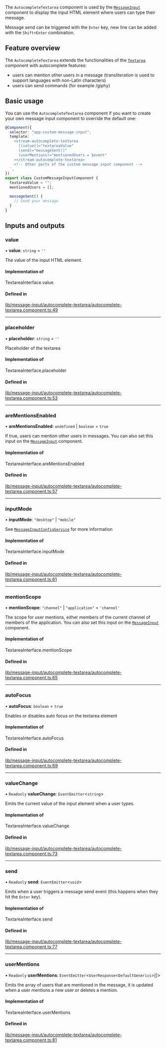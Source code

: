 The `AutocompleteTextarea` component is used by the [`MessageInput`](./MessageInputComponent.mdx) component to display the input HTML element where users can type their message.

Message send can be triggered with the `Enter` key, new line can be added with the `Shift+Enter` combination.

## Feature overview

The `AutocompleteTextarea` extends the functionalities of the [`Textarea`](./TextareaComponent.mdx) component with autocomplete features:

- users can mention other users in a message (transliteration is used to support languages with non-Latin characters)
- users can send commands (for example /giphy)

## Basic usage

You can use the `AutocompleteTextarea` component if you want to create your own message input component to override the default one:

```typescript
@Component({
  selector: "app-custom-message-input",
  template: `
    <stream-autocomplete-textarea
      [(value)]="textareaValue"
      (send)="messageSent()"
      (userMentions)="mentionedUsers = $event"
    ></stream-autocomplete-textarea>
    <!-- Other parts of the custom message input component -->
  `,
})
export class CustomMessageInputComponent {
  textareaValue = "";
  mentionedUsers = [];

  messageSent() {
    // Send your message
  }
}
```

[//]: # "Start of generated content"
## Inputs and outputs 


### value

• **value**: `string` = `''`

The value of the input HTML element.

#### Implementation of

TextareaInterface.value

#### Defined in

[lib/message-input/autocomplete-textarea/autocomplete-textarea.component.ts:49](https://github.com/GetStream/stream-chat-angular/blob/5adc1a2/projects/stream-chat-angular/src/lib/message-input/autocomplete-textarea/autocomplete-textarea.component.ts#L49)

___

### placeholder

• **placeholder**: `string` = `''`

Placeholder of the textarea

#### Implementation of

TextareaInterface.placeholder

#### Defined in

[lib/message-input/autocomplete-textarea/autocomplete-textarea.component.ts:53](https://github.com/GetStream/stream-chat-angular/blob/5adc1a2/projects/stream-chat-angular/src/lib/message-input/autocomplete-textarea/autocomplete-textarea.component.ts#L53)

___

### areMentionsEnabled

• **areMentionsEnabled**: `undefined` \| `boolean` = `true`

If true, users can mention other users in messages. You can also set this input on the [`MessageInput`](./MessageInputComponent.mdx/#inputs-and-outputs) component.

#### Implementation of

TextareaInterface.areMentionsEnabled

#### Defined in

[lib/message-input/autocomplete-textarea/autocomplete-textarea.component.ts:57](https://github.com/GetStream/stream-chat-angular/blob/5adc1a2/projects/stream-chat-angular/src/lib/message-input/autocomplete-textarea/autocomplete-textarea.component.ts#L57)

___

### inputMode

• **inputMode**: ``"desktop"`` \| ``"mobile"``

See [`MessageInputConfigService`](../services/MessageInputConfigService.mdx) for more information

#### Implementation of

TextareaInterface.inputMode

#### Defined in

[lib/message-input/autocomplete-textarea/autocomplete-textarea.component.ts:61](https://github.com/GetStream/stream-chat-angular/blob/5adc1a2/projects/stream-chat-angular/src/lib/message-input/autocomplete-textarea/autocomplete-textarea.component.ts#L61)

___

### mentionScope

• **mentionScope**: ``"channel"`` \| ``"application"`` = `'channel'`

The scope for user mentions, either members of the current channel of members of the application. You can also set this input on the [`MessageInput`](./MessageInputComponent.mdx/#inputs-and-outputs) component.

#### Implementation of

TextareaInterface.mentionScope

#### Defined in

[lib/message-input/autocomplete-textarea/autocomplete-textarea.component.ts:65](https://github.com/GetStream/stream-chat-angular/blob/5adc1a2/projects/stream-chat-angular/src/lib/message-input/autocomplete-textarea/autocomplete-textarea.component.ts#L65)

___

### autoFocus

• **autoFocus**: `boolean` = `true`

Enables or disables auto focus on the textarea element

#### Implementation of

TextareaInterface.autoFocus

#### Defined in

[lib/message-input/autocomplete-textarea/autocomplete-textarea.component.ts:69](https://github.com/GetStream/stream-chat-angular/blob/5adc1a2/projects/stream-chat-angular/src/lib/message-input/autocomplete-textarea/autocomplete-textarea.component.ts#L69)

___

### valueChange

• `Readonly` **valueChange**: `EventEmitter`<`string`\>

Emits the current value of the input element when a user types.

#### Implementation of

TextareaInterface.valueChange

#### Defined in

[lib/message-input/autocomplete-textarea/autocomplete-textarea.component.ts:73](https://github.com/GetStream/stream-chat-angular/blob/5adc1a2/projects/stream-chat-angular/src/lib/message-input/autocomplete-textarea/autocomplete-textarea.component.ts#L73)

___

### send

• `Readonly` **send**: `EventEmitter`<`void`\>

Emits when a user triggers a message send event (this happens when they hit the `Enter` key).

#### Implementation of

TextareaInterface.send

#### Defined in

[lib/message-input/autocomplete-textarea/autocomplete-textarea.component.ts:77](https://github.com/GetStream/stream-chat-angular/blob/5adc1a2/projects/stream-chat-angular/src/lib/message-input/autocomplete-textarea/autocomplete-textarea.component.ts#L77)

___

### userMentions

• `Readonly` **userMentions**: `EventEmitter`<`UserResponse`<`DefaultGenerics`\>[]\>

Emits the array of users that are mentioned in the message, it is updated when a user mentions a new user or deletes a mention.

#### Implementation of

TextareaInterface.userMentions

#### Defined in

[lib/message-input/autocomplete-textarea/autocomplete-textarea.component.ts:81](https://github.com/GetStream/stream-chat-angular/blob/5adc1a2/projects/stream-chat-angular/src/lib/message-input/autocomplete-textarea/autocomplete-textarea.component.ts#L81)

[//]: # "End of generated content"
